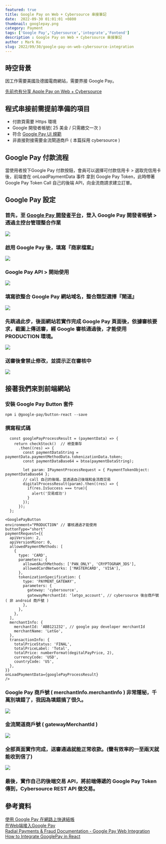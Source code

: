 ```yaml
---
featured: true
title: Google Pay on Web + Cybersource 串接筆記
date:  2022-09-30 01:01:01 +0800
thumbnail: googlepay.png
category: Payment
tags: ['Google Pay','Cybersource','integrate','Fontend']
description : Google Pay on Web + Cybersource 串接筆記
author : Mark Ku
slug: 2022/09/30/google-pay-on-web-cybersource-integration
---
```


## 時空背景
因工作需要美國及德國電商網站，需要界接 Google Pay。  

[先前也有分享 Apple Pay on Web + Cybersource](https://blog.markkulab.net/2022/08/10/apple-pay-on-web-cybersource-integration/)  

## 程式串接前需提前準備的項目
* 付款頁需要 Https 環境 
* Google 開發者帳號( 25 美金 / 只需繳交一次 )
* 符合 [Google Pay UI 規範](https://developers.google.com/pay/api/web/guides/brand-guidelines?hl=zh-tw)
* 非直接對接需要金流閘道商戶 ( 本篇採用 cybersource )

## Google Pay 付款流程
當使用者按下Google Pay 付款按鈕，會員可以選擇可付款信用卡 > 選取完信用卡後，前端會在 onLoadPaymentData 事件 拿到 Google Pay Token，此時帶著 Google Pay Token  Call 自己的後端 API，向金流商請求建立訂單。

## Google Pay 設定
### 首先，至 [Google Pay 開發者平台](https://developers.google.com/pay/api)，登入 Google Pay 開發者帳號 > 透過主控台管理整合作業
![](https://i.imgur.com/8RwFxVW.png)

### 啟用 Google Pay 後，填寫『商家檔案』
![](https://i.imgur.com/YXrohbB.png)

### Google Pay API > 開始使用
![](https://i.imgur.com/NKP3v7V.png)

### 填寫欲整合 Google Pay 網站域名，整合類型選擇『閘道』
![](https://i.imgur.com/jmXhAIG.png)

### 先跳過此步，後面網站若實作完成 Google Pay 頁面後，依據審核要求，截圖上傳送審，經 Google 審核通過後，才能使用 PRODUCTION 環境。 
![](https://i.imgur.com/mC8mbLG.png)

### 送審後會禁止修改，並提示正在審核中
![](https://i.imgur.com/1e2Q13G.png)

## 接著我們來到前端網站

### 安裝 Google Pay Button 套件
```
npm i @google-pay/button-react --save
```
### 撰寫程式碼

```
  const googlePayProcessResult = (paymentData) => {
    return checkStock()  // 檢查庫存     
      .then((res) => {
        const paymentDataString = paymentData.paymentMethodData.tokenizationData.token;
        const paymentDataBase64 = btoa(paymentDataString);

        let param: IPaymentProcessRequest = { PaymentTokenObject: paymentDataBase64 };
        // call 自己的後端，並透過自己後端和金流商交易
        digitalProcessResult(param).then((res) => {
		  if(res.IsSuccess === true){
		    alert('交易成功')
		  } 		
		});
      });
  };

<GooglePayButton
environment="PRODUCTION" // 審核通過才能使用
buttonType="short"
paymentRequest={{
  apiVersion: 2,
  apiVersionMinor: 0,
  allowedPaymentMethods: [
    {
      type: 'CARD',
      parameters: {
        allowedAuthMethods: ['PAN_ONLY', 'CRYPTOGRAM_3DS'],
        allowedCardNetworks: ['MASTERCARD', 'VISA'],
      },
      tokenizationSpecification: {
        type: 'PAYMENT_GATEWAY',
        parameters: {
          gateway: 'cybersource', 
          gatewayMerchantId: 'letgo_account', // cybersource 後台商戶號 ( 非 android 商戶號 )
        },
      },
    },
  ],
  merchantInfo: {
    merchantId: 'ABB121232', // google pay developer merchantId
    merchantName: 'LetGo',
  },
  transactionInfo: {
    totalPriceStatus: 'FINAL',
    totalPriceLabel: 'Total',
    totalPrice: numberFormat(degitalPayPrice, 2),
    currencyCode: 'USD',
    countryCode: 'US',
  },
}}
onLoadPaymentData={googlePayProcessResult}
/>
```
### Google Pay 商戶號 ( merchantInfo.merchantInfo ) 非常隱秘，千萬別填錯了，我因為填錯搞了很久。
![](https://i.imgur.com/nDZoj9P.png)

### 金流閘道商戶號 ( gatewayMerchantId )
![](https://i.imgur.com/bcNdo7g.png)

### 全部頁面實作完成，送審通過就能正常收款。(蠻有效率的一至兩天就能收到信了)
![](https://i.imgur.com/iHkjr0y.png)

### 最後，實作自己的後端交易 API，將前端傳遞的 Google Pay Token 傳到，Cybersource REST API 做交易。

## 參考資料
[使用 Google Pay 在網路上快速結帳](https://developers.google.cn/codelabs/pay-web-checkout#0
)  
[在Web端接入Google Pay](https://www.jianshu.com/p/661098c68762)  
[Radial Payments & Fraud Documentation - Google Pay Web Integration](https://docs.radial.com/ptf/Content/Topics/payments/google-pay-web-integration.htm)  
[How to Integrate GooglePay in React](https://www.pluralsight.com/guides/how-to-integrate-googlepay-in-react)  
